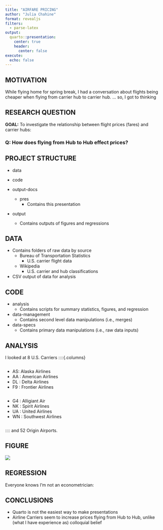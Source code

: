 ```yaml
---
title: "AIRFARE PRICING"
author: "Julia Chahine"
format: revealjs
filters:
  - parse-latex
output:
  quarto::presentation:
    center: true
    header:
      center: false
execute: 
  echo: false
---
```


## MOTIVATION
While flying home for spring break, I had a conversation about flights being cheaper when flying from carrier hub to carrier hub. 
... so, I got to thinking


## RESEARCH QUESTION 

**GOAL:** To investigate the relationship between flight prices (fares) and carrier hubs:

### **Q:** How does flying from Hub to Hub effect prices? 


## PROJECT STRUCTURE
- data 
    
- code 
    
- output-docs
    - pres
        - Contains this presentation
- output
    - Contains outputs of figures and regressions

## DATA
- Contains folders of raw data by source
    - Bureau of Transportation Statistics
        - U.S. carrier flight data
    - Wikipedia 
        - U.S. carrier and hub classifications
- CSV output of data for analysis

## CODE 
- analysis 
    - Contains scripts for summary statistics, figures, and regression
- data-management
    - Contains second level data manipulations (i.e., merges)
- data-specs
    - Contains primary data manipulations (i.e., raw data inputs)

## ANALYSIS {.smaller}
I looked at 8 U.S. Carriers 
::::{.columns}

::: {.column width="40%"}
- AS: Alaska Airlines
- AA : American Airlines
- DL : Delta Airlines
- F9 : Frontier Airlines
:::

::: {.column width="60%"}
- G4 : Alligiant Air
- NK : Spirit Airlines
- UA : United Airlines
- WN : Southwest Airlines
:::

::::
and 52 Origin Airports. 

## FIGURE
![](figure.png)

## REGRESSION

Everyone knows I'm not an econometrician:
```{=latex}
\begin{table}
\begin{tabular}{lc}
   \tabularnewline \midrule \midrule
   Dependent Variable:  & fare\_pm\\   
   Model:               & (1)\\  
   \midrule
   \emph{Variables}\\
   HUB2HUBTRUE          & 0.0425$^{**}$\\   
                        & (0.0202)\\   
   as.factor(CARRIER)AS & -0.0278$^{**}$\\   
                        & (0.0118)\\   
   as.factor(CARRIER)DL & -0.0069\\   
                        & (0.0077)\\   
   as.factor(CARRIER)F9 & -0.0263$^{**}$\\   
                        & (0.0117)\\   
   as.factor(CARRIER)G4 & -0.0398$^{***}$\\   
                        & (0.0135)\\   
   as.factor(CARRIER)NK & -0.0425$^{***}$\\   
                        & (0.0094)\\   
   as.factor(CARRIER)UA & -0.0027\\   
                        & (0.0069)\\   
   as.factor(CARRIER)WN & -0.0314$^{***}$\\   
                        & (0.0079)\\   
   \midrule
   \emph{Fixed-effects}\\
   ORIGIN               & Yes\\  
   YEAR                 & Yes\\  
   DEST                 & Yes\\  
   \midrule
   \emph{Fit statistics}\\
   Observations         & 51,074\\  
   R$^2$                & 0.22738\\  
   Within R$^2$         & 0.01289\\  
   \midrule \midrule
   \multicolumn{2}{l}{\emph{Clustered (ORIGIN) standard-errors in parentheses}}\\
   \multicolumn{2}{l}{\emph{Signif. Codes: ***: 0.01, **: 0.05, *: 0.1}}\\
\end{tabular}
\end{table}
```

## CONCLUSIONS
- Quarto is not the easiest way to make presentations
- Airline Carriers seem to increase prices flying from Hub to Hub, unlike (what I have experience as) colloquial belief 

